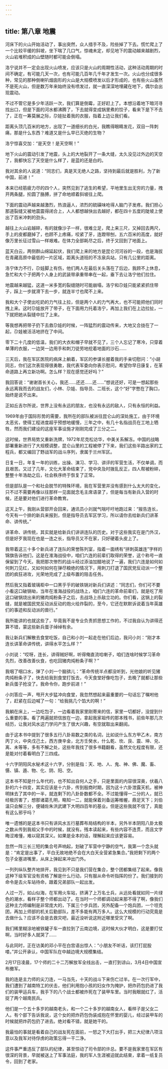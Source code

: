 ```yaml
---
---
---
```

title: 第八章 地震
---




河床下的火山开始活动了，事出突然，众人措手不及，险些掉了下去。慌忙爬上了一个比较平缓的斜坡，坐下喘了几口气，惊魂未定，却见地下的震动越来越剧烈，火山岩堆积成的山壁随时都可能会倒塌。

洛宁说并不一定会出现火山喷发，应该只是火山的周期性活动，这种活动周期的时间不确定，有可能几天一次，也有可能几百年几千年才发生一次。火山也分成很多种，常见的那种倒喇叭烟囱形的火山是大规模喷发以后才形成的，也有些火山虽然不是死火山，但是数万年来始终没有喷发过，就一直深深地埋藏在地下，偶尔会出现震动。

不过不管它是多少年活跃一次，我们算是倒霉，正好赶上了。本想沿着地下暗河寻找出口，但是下面的河水都沸腾了，下去就得变成锅里煮的饺子，看来下是下不去了，正在一筹莫展之际，尕娃扯着我的衣服，指着上边让我们看。

距离头顶几百米的地方，出现了一道细长的白光，我瞧得眼睛发花，双目一阵刺痛，那是什么东西？难道又是什么早已灭绝的生物？

洛宁惊喜交加：“是天空！是天空啊！”

地下火山的震动引发了地震，头上的大地裂开了一条大缝，太久没见过外边的天空了，我都快忘了天空是什么样了，是蓝的还是白的。

我对其余的人说道：“同志们，真是天无绝人之路，坚持到最后就是胜利，为了新中国，前进！”

本来已经筋疲力尽的四个人，突然见到了逃生的希望，平地里生出无穷的力量，拽开两条腿，抡圆了胳膊，拼了命地顺着斜坡往上爬。

下面的震动声越来越激烈，热浪逼人，浓烈的硫磺味呛得人脑门子发疼。我们担心那道裂缝又被地震震得闭合上，人人都想越快出去越好，都在四十五度的陡坡上使出了百米冲刺的劲头。

越往上火山岩越碎，有的就像沙子一样，很难立足，爬上来三尺，又掉回去两尺，手上的皮都磨掉了，也顾不上疼痛，咬紧了牙，连蹬带刨，五六百米的高度，就好像万里长征过雪山一样艰难。在体力全部耗尽之后，终于又回到了地面上。

蓝天白云，两侧群山绵延起伏，我们爬上来的地方是昆仑河河谷的一段，也是海拔在青藏高原中最低的一片区域，距离头道班的不冻泉兵站，只有几公里的距离。

洛宁体力不行，尕娃脚上有伤，他们两人在最后关头落在了后边，我顾不上休息，急忙和大个子把两个人身上的武装带承重带串在一起，垂下去让洛宁他们拉住。

地震越来越猛，这道一米多宽的裂缝随时可能崩塌，洛宁和尕娃只能紧紧抓住带子，踩上一步就滑下去一步，就连半寸也爬不上来。

我和大个子使出吃奶的力气往上拉，但是两个人的力气再大，也不可能把他们同时拽上来。这时尕娃放开了带子，在下面用力托着洛宁，再加上我们在上边拉扯，一下就把她从裂缝中拉了上来。

等我想再把带子扔下去救尕娃的时候，一阵猛烈的震动传来，大地又合拢在了一起，尕娃被活活地挤在了中间。

零下二十几度的低温，我们的大衣和帽子早就不见了，三个人忘记了寒冷，只穿着单薄的衣服，一边哭一边用手和刺刀徒劳地挖着地面的沙石……

三天后，我在军区医院的病床上躺着，军区的参谋长握着我的手亲切慰问：“小胡同志，你们这次表现得很勇敢，我代表军委向你表示慰问，希望你早日康复，在革命道路上再立新功啊。怎么样？现在感觉还好吗？”

我回答说：“谢谢首长关心，我还……还还……还……”想说还好，可是一想起那些永远离我而去的战友们，小林、尕娃、指导员、二班长，这个“好”字憋在了胸口，始终是说不出来。

正如丘吉尔所说，世界上没有永远的朋友，也没有永远的敌人，只有永恒的利益。

1969年由于国际形势的需要，我所在的部队被派往昆仑山的深处施工，由于环境太恶劣，使得工程进度超乎预想地缓慢，三年之中，有几十名指战员在工地上牺牲，然而我们建设的这座军事设施才刚刚完成了三分之二。

这时候，世界局势又重新洗牌，1972年尼克松访华，中美关系解冻。中国的战略部署重新进行了大规模调整，昆仑山里的工程被停了下来，我们这些半路出家的工程兵，都又编回了野战军的战斗序列，隶属于兰州军区。

日复一日，年复一年的训练，出操、演习、学习、讲评的军营生活，不仅单调，而且艰苦。又过了几年，文化大革命结束了，党中央及时拨乱反正，四人帮被粉碎，整整十年浩劫之后，社会秩序终于恢复了正常。

但是部队是一个和社会脱节的特殊环境，我在军营里并没有感到什么太大的变化，只不过不需要再像以往那样一见面就念毛主席语录了，但是每当有新兵入营的时候，还是要对他们进行革命教育。

这天上午，我刚从营部开会回来，通讯员小刘就气喘吁吁地跑过来：“报告连长，今天有一个排的新兵来报到，但是指导员去军区学习，所以请你去给新兵们讲革命、讲传统。”

讲革命、讲传统，其实就是给新兵们讲讲连队的历史。对于这些我实在是门外汉，但是好歹我现在也是一连之长，指导员又不在家，只好硬着头皮上了。

我带着这三十多个新兵进了连队的荣誉陈列室，指着一面绣有“拼刺英雄连”字样的锦旗告诉他们，这是在淮海战役中，咱们六连的前辈们取得的荣誉，这个称号一直保留到了今天。我把那次惨烈的战斗经过添油加醋地说了一遍，我们六连是如何如何刺刀见红，又如何如何在弹尽粮绝的情况下，用刺刀打退了国民党反动派一个整团的疯狂进攻，光荣地完成了上级布置的阻击任务。

然后我又指着玻璃柜中一口黑乎乎的破铁锅对新兵们讲述：“同志们，你们可不要小看这口破锅呦，当年在淮海战役的战场上，咱们六连的革命前辈们，就是吃了用这口破锅烧出来的猪肉炖粉条子之后，去战场上杀敌立功的。你们看，这锅上的裂缝，就是被国民党反动派反动的炮火给炸裂的，至今，它还在默默诉说着当年英雄们的事迹和反动派的兽行。”

我所能讲的也就这些了，毕竟我不是专业负责抓思想工作的，不过我自认为讲得还算不错，蒙这些新兵蛋子绰绰有余。

我让新兵们解散去食堂吃饭，自己和小刘一起走在他们后边，我问小刘：“刚才本连长讲革命讲传统，讲得水平怎么样？”

小刘说：“哎呀，连长，讲得贼好啊，听得俺直流哈喇子，咱们连啥时候学习革命先烈，改善改善伙食，也吃回猪肉炖粉条子啊？”

我咽了咽口水，弹了小刘一个脑锛儿：“革命传统半点都没听到，光他娘的听见猪肉炖粉条子了，快去给我到食堂打饭去，今天食堂好像吃包子，去晚了就都让那些新兵蛋子抢没了。我命令你，跑步前进！”

小刘答应一声，甩开大步猛冲向食堂，我忽然想起来最重要的一句话忘了嘱咐他了，赶紧在后边喊了一句：“给我挑几个馅大的啊！”

我躺在床上，一边吃包子，一边看着我家里刚寄来的信，家里一切都好，没提到什么重要的事。看了两遍就把信放在一边，拿起我家祖传的那本残书，前些年那几次经历，让我对风水这门学问产生了很大兴趣，有空就取出来翻阅。

由于这本书中提到了很多五行八卦易数之类的名词，比如说什么东方甲乙木，南方丙丁火，中央戊己土，西方庚辛金，北方壬癸水，什么乾、坎、艮、震、坤、兑、离、未等等，多有不解之处，这些年我找了很多书籍翻看，虽然文化程度有限，还是能对付着看明白了三四成。

十六字阴阳风水秘术这十六字，分别是指：天、地、人、鬼、神、佛、魔、畜、慑、镇、遁、物、化、阴、阳、空。

这本书不知是什么年代的，也不知出自何人之手，只是里面的内容很深奥，伏羲八卦的六十四变，其实应该是十六卦，传到殷商时期，因为这十六卦泄露天机，被神明抹去了其中的一半，就连剩下的八卦卦数都不全。不过能懂得一二分的人，就已经极厉害了，想那诸葛孔明，略知一二，就能保着刘备运筹帷幄，鼎足天下；刘伯温只会解三分，便辅佐朱洪武建下大明四百年的基业。但是这些我就不信了，真能有这么邪乎吗？

唯一遗憾的是这本书只有讲风水五行墓葬布局结构的半本，另外半本阴阳八卦太极之数从传到我祖父手中的时候，就没有。残本读起来，有些内容不连贯，而且文字晦涩难懂，难以窥其深义。如果是全本的话，理解起来应该更容易。

忽然一阵三长三短的集合号声响起，划破了军营中宁静的空气，我第一个念头就是：“肯定是出事了，平白无故地绝不会在大白天全营紧急集合。”我把剩下的两个包子全塞进嘴里，从床上弹起来冲出门外。

一列列纵队整齐地排开，我见到不只是我们营在集合，整个团都集结了起来。像我这种下级军官没有资格了解是什么行动，只有服从命令听指挥的份了。我们接到的命令是去火车站待命，跟着兄弟部队一起出发。

人过一万，如山似海，在军用火车站，挤满了上万名士兵，从远处看就如同一片绿色的潮水，看样子整个师都出动了。在当时一个师都调动起来那不得了啊，像我们这种主力师编制是非常庞大的，下属三个步兵团，另外配备一个炮兵团，一个坦克团，再加上师部的机关后勤部队，差不多能有两万多人。这么大规模的行动究竟是去做什么？应该不会是去救灾吧，最近没听说这附近哪里受灾了啊。

我们稀里糊涂地被铁罐子车一直拉到了云南边境，这时候大伙才明白，这是要打仗啊，当时好多人就哭了……

与此同时，正在访美的邓小平在白宫语出惊人：“小朋友不听话，该打打屁股喽。”并公开承认，中国军队在中越边境大规模集结。

2月17日凌晨，17个师的二十二万解放军全线出击，一直打到谅山，3月4日中国宣布撤军。

我的连是主力师的尖刀连，一马当先，十天的战斗下来伤亡过半。在一次行军中，我们遭到了越南特工的伏击，他们利用抱小孩的妇女作为掩护，把炸药包扔进了我们的装甲运兵车，我手下的八个战士都被炸死在了装甲车里。当时我眼就红了，活捉了两个越南民兵。

他们是一个五十多岁的越南老头，和一个二十多岁的越南女人，看样子是父女二人。有个部下告诉我说，这个女的把炸药包伪装成抱在怀里的婴儿，经过装甲车的时候就把炸药包扔了进去。绝对看不错，就是她干的。

我最怕的事就是看着自己的战友死在面前，一怒之下大打出手，把三大纪律八项注意以及我军对待俘虏的政策忘得一干二净。

这件事严重违反了部队的纪律，甚至惊动了司令部的许总。要不是我家里在军区有很深的背景，早就被送上了军事法庭，我的军人生涯被迫就此结束，拿着一纸复员令，回到了老家。